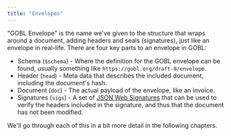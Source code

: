 ```yaml
---
title: "Envelopes"
---
```


"GOBL Envelope" is the name we've given to the structure that wraps around a document, adding headers and seals (signatures), just like an envelope in real-life. There are four key parts to an envelope in GOBL:

- Schema (`$schema`) - Where the definition for the GOBL envelope can be found, usually something like `https://gobl.org/draft-0/envelope`.
- Header (`head`) - Meta data that describes the included document, including the document's hash.
- Document (`doc`) - The actual payload of the envelope, like an invoice.
- Signatures (`sigs`) - A set of [JSON Web Signatures](https://en.wikipedia.org/wiki/JSON_Web_Signature) that can be used to verify the headers included in the signature, and thus that the document has not been modified.

We'll go through each of this in a bit more detail in the following chapters.
